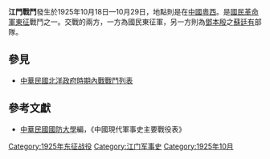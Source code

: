 {{Infobox Military Conflict|
campaign=|
image=|
caption=|
conflict=江門戰鬥|
date=1925年10月18日－10月29日|
place=[[中國|中國]]粵西|
result=蘇廷有部隊本來先助[[國民革命軍|國民革命軍]][[陳銘樞部|陳銘樞部]]，後卻因故攻擊駐紮江門的國民軍，另外，陳銘樞部隊內部將領間也有不合爭議。直到黃埔軍另一支後援，才確定守住江門|
combatant1=東征南路軍|
combatant2=鄧本殷之蘇廷有部| 
commander1=[[陳銘樞|陳銘樞]]軍隊及第20師|
commander2=[[鄧本殷|鄧本殷]]、[[蘇廷有|蘇廷有]] |
strength1=|
strength2=|
casualties1=|
casualties2=|
}}
'''江門戰鬥'''發生於1925年10月18日—10月29日，地點則是在[[中國|中國]][[粵西|粵西]]。是[[國民革命軍東征|國民革命軍東征]]戰鬥之一。交戰的兩方，一方為國民東征軍，另一方則為[[鄧本殷|鄧本殷]]之[[蘇廷有|蘇廷有]]部隊。
==參見==
*[[中華民國北洋政府時期內戰戰鬥列表|中華民國北洋政府時期內戰戰鬥列表]]
==參考文獻==
*[[中華民國|中華民國]][[國防大學_(臺灣)|國防大學]]編，《中國現代軍事史主要戰役表》

[[Category:1925年东征战役|Category:1925年东征战役]]
[[Category:江门军事史|Category:江门军事史]]
[[Category:1925年10月|Category:1925年10月]]